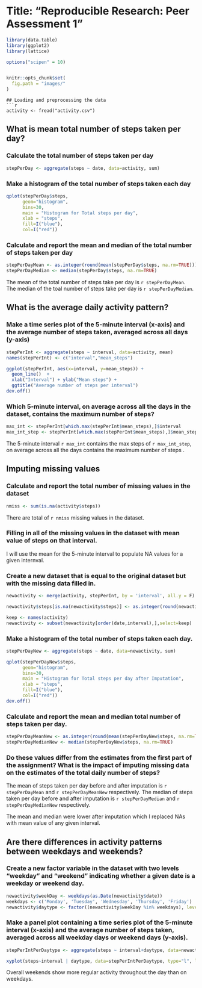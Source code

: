 
# Title: "Reproducible Research: Peer Assessment 1"

```r
library(data.table)
library(ggplot2)
library(lattice)

options("scipen" = 10)


knitr::opts_chunk$set(
  fig.path = "images/"
)
```
```
## Loading and preprocessing the data
```r
activity <- fread("activity.csv")
```

## What is mean total number of steps taken per day?

### Calculate the total number of steps taken per day
```r
stepPerDay <- aggregate(steps ~ date, data=activity, sum)
```
### Make a histogram of the total number of steps taken each day
```r

qplot(stepPerDay$steps,
      geom="histogram",
      bins=30,  
      main = "Histogram for Total steps per day", 
      xlab = "steps",  
      fill=I("blue"), 
      col=I("red"))
```

### Calculate and report the mean and median of the total number of steps taken per day
```r
stepPerDayMean <- as.integer(round(mean(stepPerDay$steps, na.rm=TRUE)))
stepPerDayMedian <- median(stepPerDay$steps, na.rm=TRUE)
```
The mean of the total number of steps take per day is `r stepPerDayMean`.  
The median of the toal number of steps take per day is `r stepPerDayMedian`.

## What is the average daily activity pattern?  

### Make a time series plot of the 5-minute interval (x-axis) and the average number of steps taken, averaged across all days (y-axis)  
```r

stepPerInt <- aggregate(steps ~ interval, data=activity, mean)
names(stepPerInt) <- c("interval","mean_steps")

ggplot(stepPerInt, aes(x=interval, y=mean_steps)) + 
  geom_line()  + 
  xlab("Interval") + ylab("Mean steps") + 
  ggtitle("Average number of steps per interval")
dev.off()
```
### Which 5-minute interval, on average across all the days in the dataset, contains the maximum number of steps?
```r
max_int <- stepPerInt[which.max(stepPerInt$mean_steps),]$interval
max_int_step <- stepPerInt[which.max(stepPerInt$mean_steps),]$mean_steps
```
The 5-minute interval `r max_int` contains the max steps of `r max_int_step`, on average across all the days contains the maximum number of steps . 

## Imputing missing values

### Calculate and report the total number of missing values in the dataset
```r
nmiss <- sum(is.na(activity$steps)) 
```
There are total of `r nmiss` missing values in the dataset.  

### Filling in all of the missing values in the dataset with mean value of steps on that interval. 
 
I will use the mean for the 5-minute interval to populate NA values for a given internval.

### Create a new dataset that is equal to the original dataset but with the missing data filled in.
```r
newactivity <- merge(activity, stepPerInt, by = 'interval', all.y = F)

newactivity$steps[is.na(newactivity$steps)] <- as.integer(round(newactivity$mean_steps[is.na(newactivity$steps)]))

keep <- names(activity)
newactivity <- subset(newactivity[order(date,interval),],select=keep)
```

### Make a histogram of the total number of steps taken each day. 
```r
stepPerDayNew <- aggregate(steps ~ date, data=newactivity, sum)

qplot(stepPerDayNew$steps,
      geom="histogram",
      bins=30,  
      main = "Histogram for Total steps per day after Imputation", 
      xlab = "steps",  
      fill=I("blue"), 
      col=I("red"))
dev.off()
```
### Calculate and report the mean and median total number of steps taken per day. 
```r
stepPerDayMeanNew <- as.integer(round(mean(stepPerDayNew$steps, na.rm=TRUE)))
stepPerDayMedianNew <- median(stepPerDayNew$steps, na.rm=TRUE)
```

### Do these values differ from the estimates from the first part of the assignment? What is the impact of imputing missing data on the estimates of the total daily number of steps? 

The mean of steps taken per day before and after imputation is `r stepPerDayMean` and `r stepPerDayMeanNew` respectively. The median of steps taken per day before and after imputation is `r stepPerDayMedian` and `r stepPerDayMedianNew` respectively. 

The mean and median were lower after imputation which I replaced NAs with mean value of any given interval. 

## Are there differences in activity patterns between weekdays and weekends?

### Create a new factor variable in the dataset with two levels "weekday" and "weekend" indicating whether a given date is a weekday or weekend day.
```r
newactivity$weekDay <- weekdays(as.Date(newactivity$date))
weekdays <- c('Monday', 'Tuesday', 'Wednesday', 'Thursday', 'Friday')
newactivity$daytype <- factor((newactivity$weekDay %in% weekdays), levels=c(FALSE, TRUE), labels=c('weekend','weekday'))
```
### Make a panel plot containing a time series plot of the 5-minute interval (x-axis) and the average number of steps taken, averaged across all weekday days or weekend days (y-axis). 

```r
stepPerIntPerDaytype <- aggregate(steps ~ interval+daytype, data=newactivity, mean)

xyplot(steps~interval | daytype, data=stepPerIntPerDaytype, type="l", layout=c(1,2))
```

Overall weekends show more regular activity throughout the day than on weekdays.
